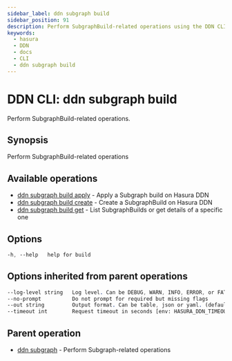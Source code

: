 ```yaml
---
sidebar_label: ddn subgraph build
sidebar_position: 91
description: Perform SubgraphBuild-related operations using the DDN CLI
keywords:
  - hasura
  - DDN
  - docs
  - CLI
  - ddn subgraph build
---
```


# DDN CLI: ddn subgraph build

Perform SubgraphBuild-related operations.

## Synopsis

Perform SubgraphBuild-related operations

## Available operations

- [ddn subgraph build apply](/reference/cli/commands/ddn_subgraph_build_apply) - Apply a Subgraph build on Hasura DDN
- [ddn subgraph build create](/reference/cli/commands/ddn_subgraph_build_create) - Create a SubgraphBuild on Hasura DDN
- [ddn subgraph build get](/reference/cli/commands/ddn_subgraph_build_get) - List SubgraphBuilds or get details of a specific one

## Options

```sass
-h, --help   help for build
```

## Options inherited from parent operations

```sass
--log-level string   Log level. Can be DEBUG, WARN, INFO, ERROR, or FATAL. (default "INFO")
--no-prompt          Do not prompt for required but missing flags
--out string         Output format. Can be table, json or yaml. (default "table")
--timeout int        Request timeout in seconds [env: HASURA_DDN_TIMEOUT] (default 100)
```

## Parent operation

- [ddn subgraph](/reference/cli/commands/ddn_subgraph) - Perform Subgraph-related operations

